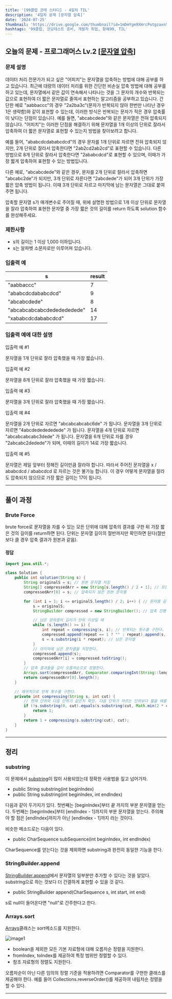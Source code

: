 ```yaml
---
title: '[99클럽 코테 스터디] - 4일차 TIL'
description: '4일차 문제 [문자열 압축]'
date: '2024-07-25'
thumbnail: 'https://drive.google.com/thumbnail?id=1mDmYgm9XHrcPotgzaxnSPRSrteq3nNHv&sz=w1000'
hashtags: '99클럽, 코딩테스트 준비, 개발자 취업, 항해99, TIL'
---
```


## 오늘의 문제 - 프로그래머스 Lv.2 [<a href="https://school.programmers.co.kr/learn/courses/30/lessons/60057" target="_blank" className="a-mdx">문자열 압축</a>]

### 문제 설명

데이터 처리 전문가가 되고 싶은 "어피치"는 문자열을 압축하는 방법에 대해 공부를 하고 있습니다. 최근에 대량의 데이터 처리를 위한 간단한 비손실 압축 방법에 대해 공부를 하고 있는데, 문자열에서 같은 값이 연속해서 나타나는 것을 그 문자의 개수와 반복되는 값으로 표현하여 더 짧은 문자열로 줄여서 표현하는 알고리즘을 공부하고 있습니다.
간단한 예로 "aabbaccc"의 경우 "2a2ba3c"(문자가 반복되지 않아 한번만 나타난 경우 1은 생략함)와 같이 표현할 수 있는데, 이러한 방식은 반복되는 문자가 적은 경우 압축률이 낮다는 단점이 있습니다. 예를 들면, "abcabcdede"와 같은 문자열은 전혀 압축되지 않습니다. "어피치"는 이러한 단점을 해결하기 위해 문자열을 1개 이상의 단위로 잘라서 압축하여 더 짧은 문자열로 표현할 수 있는지 방법을 찾아보려고 합니다.

예를 들어, "ababcdcdababcdcd"의 경우 문자를 1개 단위로 자르면 전혀 압축되지 않지만, 2개 단위로 잘라서 압축한다면 "2ab2cd2ab2cd"로 표현할 수 있습니다. 다른 방법으로 8개 단위로 잘라서 압축한다면 "2ababcdcd"로 표현할 수 있으며, 이때가 가장 짧게 압축하여 표현할 수 있는 방법입니다.

다른 예로, "abcabcdede"와 같은 경우, 문자를 2개 단위로 잘라서 압축하면 "abcabc2de"가 되지만, 3개 단위로 자른다면 "2abcdede"가 되어 3개 단위가 가장 짧은 압축 방법이 됩니다. 이때 3개 단위로 자르고 마지막에 남는 문자열은 그대로 붙여주면 됩니다.

압축할 문자열 s가 매개변수로 주어질 때, 위에 설명한 방법으로 1개 이상 단위로 문자열을 잘라 압축하여 표현한 문자열 중 가장 짧은 것의 길이를 return 하도록 solution 함수를 완성해주세요.

### 제한사항

- s의 길이는 1 이상 1,000 이하입니다.
- s는 알파벳 소문자로만 이루어져 있습니다.

### 입출력 예

| s                          | result |
|----------------------------|--------|
| "aabbaccc"                 | 7      |
| "ababcdcdababcdcd"         | 9      |
| "abcabcdede"               | 8      |
| "abcabcabcabcdededededede" | 14     |
| "xababcdcdababcdcd"        | 17     |

### 입출력 예에 대한 설명

입출력 예 #1

문자열을 1개 단위로 잘라 압축했을 때 가장 짧습니다.

입출력 예 #2

문자열을 8개 단위로 잘라 압축했을 때 가장 짧습니다.

입출력 예 #3

문자열을 3개 단위로 잘라 압축했을 때 가장 짧습니다.

입출력 예 #4

문자열을 2개 단위로 자르면 "abcabcabcabc6de" 가 됩니다.
문자열을 3개 단위로 자르면 "4abcdededededede" 가 됩니다.
문자열을 4개 단위로 자르면 "abcabcabcabc3dede" 가 됩니다.
문자열을 6개 단위로 자를 경우 "2abcabc2dedede"가 되며, 이때의 길이가 14로 가장 짧습니다.

입출력 예 #5

문자열은 제일 앞부터 정해진 길이만큼 잘라야 합니다.
따라서 주어진 문자열을 x / ababcdcd / ababcdcd 로 자르는 것은 불가능 합니다.
이 경우 어떻게 문자열을 잘라도 압축되지 않으므로 가장 짧은 길이는 17이 됩니다.

---

## 풀이 과정

### Brute Force

brute force로 문자열을 자를 수 있는 모든 단위에 대해 압축의 결과를 구한 뒤 가장 짧은 것의 길이를 return하면 된다. 단위는 문자열 길이의 절반까지만 확인하면 된다(절반보다 클 경우 압축 결과가 원본과 같음).

#### 정답

```java
import java.util.*;

class Solution {
    public int solution(String s) {
        String originalS = s; // 원본 문자열 저장
        String[] compressedArr = new String[s.length() / 2 + 1]; // 모든 단위에 대한 압축 결과 저장
        compressedArr[0] = s; // 압축되지 않은 원본 문자열

        for (int i = 1; i <= originalS.length() / 2; i++) { // 문자열 길이의 절반까지만 확인하면 된다.
            s = originalS;
            StringBuilder compressed = new StringBuilder(); // 압축 진행 저장

            // 남은 문자열의 길이가 단위 이상일 때
            while (s.length() >= i) {
                int repeat = compressing(s, i); // 반복되는 횟수를 구한다.
                compressed.append(repeat == 1 ? "" : repeat).append(s, 0, i); // 압축 결과가 1이면 숫자를 추가하지 않는다.
                s = s.substring(i * repeat); // 남은 문자열
            }
            // 마지막에 남은 문자열을 저장한다.
            compressed.append(s);
            compressedArr[i] = compressed.toString();
        }
        // 압축 결과들을 길이 오름차순으로 정렬한다.
        Arrays.sort(compressedArr, Comparator.comparingInt(String::length));
        return compressedArr[0].length();
    }

    // 재귀적으로 반복 횟수를 구한다.
    private int compressing(String s, int cut) {
        // 현재 단위와 다음 단위가 같은지 확인. 다음 단위가 자르는 단위보다 짧을 때를 대비하여 min 사용
        if (!s.substring(0, cut).equals(s.substring(cut, Math.min(2 * cut, s.length())))) {
            return 1;
        }
        return 1 + compressing(s.substring(cut), cut);
    }
}
```

---

## 정리

### substring

이 문제에서 <a href="https://docs.oracle.com/en/java/javase/22/docs/api/java.base/java/lang/String.html#substring(int)" target="_blank" className="a-mdx">substring</a>이 많이 사용되었는데 정확한 사용법을 짚고 넘어가자.

- public String substring(int beginIndex)
- public String substring(int beginIndex, int endIndex)

다음과 같이 두가지가 있다. 첫번째는 [beginIndex]부터 끝 까지의 부분 문자열을 얻는다. 두번째는 [beginIndex]부터 [endIndex - 1]까지의 부분 문자열을 얻는다. 주의해야 할 점은 [endIndex]까지가 아닌 [endIndex - 1]까지 라는 것이다.

비슷한 메소드로는 다음이 있다.

- public CharSequence subSequence(int beginIndex, int endIndex)

CharSequence를 얻는다는 것을 제외하면 substring과 완전히 동일한 기능을 한다.

### StringBuilder.append

<a href="https://docs.oracle.com/en/java/javase/22/docs/api/java.base/java/lang/StringBuilder.html#append(java.lang.CharSequence,int,int)" target="_blank" className="a-mdx">StringBuilder.append</a>에서 문자열의 일부분만 추가할 수 있다는 것을 알았다. substring으로 하는 것보다 더 간결하게 표현할 수 있을 것 같다.

- public StringBuilder append(CharSequence s, int start, int end)

s로 null이 들어온다면 "null"로 간주한다고 한다.

### Arrays.sort

<a href="https://docs.oracle.com/en/java/javase/22/docs/api/java.base/java/util/Arrays.html" target="_blank" className="a-mdx">Arrays</a>클래스는 sort메소드를 지원한다.

![image1](https://drive.google.com/thumbnail?id=1Peg_IjqAW-_FQt5Ze-Id5rMbynhg4Gf-&sz=w1000)

- boolean을 제외한 모든 기본 자료형에 대해 오름차순 정렬을 지원한다.
- fromIndex, toIndex를 제공하여 특정 범위만 정렬할 수 있다.
- 참조 자료형의 정렬도 지원한다.

오름차순이 아닌 다른 임의의 정렬 기준을 적용하려면 Comparator를 구현한 클래스를 제공해야 한다. 예를 들어 Collections.reverseOrder()를 제공하여 내림차순 정렬을 할 수 있다.

---
